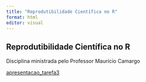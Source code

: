 ```yaml
---
title: "Reprodutibilidade Científica no R"
format: html
editor: visual
---
```


## Reprodutibilidade Científica no R

Disciplina ministrada pelo Professor Maurício Camargo

[apresentacao_tarefa3](apres_tar3.html)
